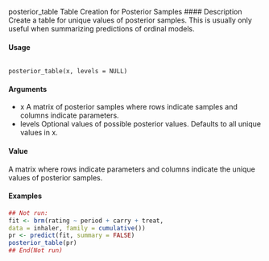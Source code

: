 

posterior_table Table Creation for Posterior Samples
#### Description 
Create a table for unique values of posterior samples. This is usually only useful when summarizing predictions of ordinal models.

#### Usage
<pre><code>
posterior_table(x, levels = NULL)
</code></pre>
#### Arguments
* x A matrix of posterior samples where rows indicate samples and columns indicate parameters.
* levels Optional values of possible posterior values. Defaults to all unique values in x.

#### Value
A matrix where rows indicate parameters and columns indicate the unique values of posterior samples.

####  Examples
```r
## Not run:
fit <- brm(rating ~ period + carry + treat,
data = inhaler, family = cumulative())
pr <- predict(fit, summary = FALSE)
posterior_table(pr)
## End(Not run)
```
